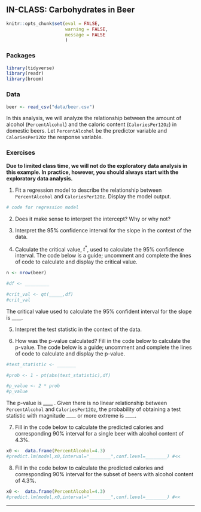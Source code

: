 ## IN-CLASS: Carbohydrates in Beer

```r
knitr::opts_chunk$set(eval = FALSE, 
                      warning = FALSE,
                      message = FALSE
                      )
```

### Packages {-}
```r
library(tidyverse)
library(readr)
library(broom)
```


### Data {-}
```r
beer <- read_csv("data/beer.csv")
```

In this analysis, we will analyze the relationship between the amount of alcohol (`PercentAlcohol`) and the caloric content (`CaloriesPer12Oz`) in domestic beers. Let `PercentAlcohol` be the predictor variable and `CaloriesPer12Oz` the response variable. 

### Exercises {-}

**Due to limited class time, we will not do the exploratory data analysis in this example. In practice, however, you should always start with the exploratory data analysis.**


1. Fit a regression model to describe the relationship between `PercentAlcohol` and `CaloriesPer12Oz`. Display the model output.

```r
# code for regression model
```

2. Does it make sense to interpret the intercept? Why or why not?

3. Interpret the 95% confidence interval for the slope in the context of the data.

4. Calculate the critical value, $t^*$, used to calculate the 95% confidence interval. The code below is a guide; uncomment and complete the lines of code to calculate and display the critical value.

```r
n <- nrow(beer)

#df <- _________  

#crit_val <- qt(_____,df)
#crit_val
```

The critical value used to calculate the 95% confident interval for the slope is ____. 

5. Interpret the test statistic in the context of the data.

6. How was the p-value calculated? Fill in the code below to calculate the p-value. The code below is a guide; uncomment and complete the lines of code to calculate and display the p-value.

```r
#test_statistic <- _______

#prob <- 1 - pt(abs(test_statistic),df)

#p_value <- 2 * prob
#p_value
```

The p-value is ____ . Given there is no linear relationship between `PercentAlcohol` and `CaloriesPer12Oz`, the probability of obtaining a test statistic with magnitude ____ or more extreme is ____.

7. Fill in the code below to calculate the predicted calories and corresponding 90% interval for a single beer with alcohol content of 4.3%.

```r
x0 <-  data.frame(PercentAlcohol=4.3)
#predict.lm(model,x0,interval="________",conf.level=________) #<<
```


8. Fill in the code below to calculate the predicted calories and corresponding 90% interval for the subset of beers with alcohol content of 4.3%.

```r
x0 <-  data.frame(PercentAlcohol=4.3)
#predict.lm(model,x0,interval="________",conf.level=________) #<<
```

***